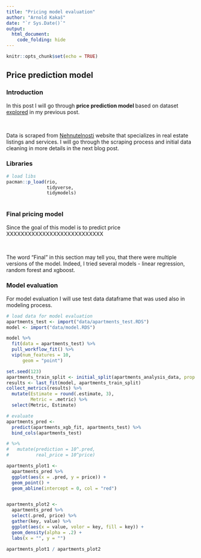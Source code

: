 ```yaml
---
title: "Pricing model evaluation"
author: "Arnold Kakaš"
date: "`r Sys.Date()`"
output: 
  html_document:
    code_folding: hide
---
```


```r
knitr::opts_chunk$set(echo = TRUE)
```

## Price prediction model

### Introduction

In this post I will go through <strong> price prediction model </strong> based on dataset [explored]() in my previous post.

<br>

Data is scraped from [Nehnutelnosti](https://www.nehnutelnosti.sk/) website that specializes in real estate listings and services. I will go through the scraping process and initial data cleaning in more details in the next blog post.


### Libraries
```r
# load libs
pacman::p_load(rio, 
               tidyverse,
               tidymodels)
               
```


### Final pricing model
Since the goal of this model is to predict price XXXXXXXXXXXXXXXXXXXXXXXXXXX

<br>

The word "Final" in this section may tell you, that there were multiple versions of the model. Indeed, I tried several models - linear regression, random forest and xgboost. 

### Model evaluation

For model evaluation I will use test data dataframe that was used also in modeling process.
```r
# load data for model evaluation
apartments_test <- import("data/apartments_test.RDS")
model <- import("data/model.RDS")
```


```r
model %>%
  fit(data = apartments_test) %>%
  pull_workflow_fit() %>%
  vip(num_features = 10,
      geom = "point")
```

```r
set.seed(123)
apartments_train_split <- initial_split(apartments_analysis_data, prop = 0.8, strata = price)
results <- last_fit(model, apartments_train_split)
collect_metrics(results) %>%
  mutate(Estimate = round(.estimate, 3),
         Metric = .metric) %>% 
  select(Metric, Estimate) 

```

```r
# evaluate
apartments_pred <-
  predict(apartments_xgb_fit, apartments_test) %>%
  bind_cols(apartments_test)

# %>% 
#   mutate(prediction = 10^.pred,
#          real_price = 10^price)

apartments_plot1 <-
  apartments_pred %>%
  ggplot(aes(x = .pred, y = price)) +
  geom_point() +
  geom_abline(intercept = 0, col = "red")


apartments_plot2 <-
  apartments_pred %>%
  select(.pred, price) %>%
  gather(key, value) %>%
  ggplot(aes(x = value, volor = key, fill = key)) +
  geom_density(alpha = .2) +
  labs(x = "", y = "")

apartments_plot1 / apartments_plot2
```